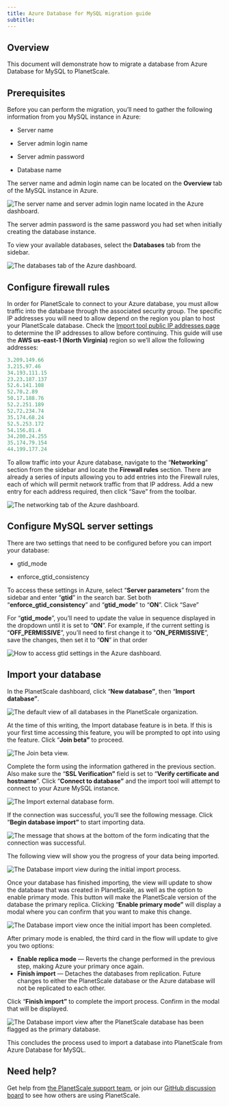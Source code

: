 ```yaml
---
title: Azure Database for MySQL migration guide
subtitle:
---
```


## Overview

This document will demonstrate how to migrate a database from Azure Database for MySQL to PlanetScale.

## Prerequisites

Before you can perform the migration, you’ll need to gather the following information from you MySQL instance in Azure:

- Server name

- Server admin login name

- Server admin password

- Database name

The server name and admin login name can be located on the **Overview** tab of the MySQL instance in Azure.

![The server name and server admin login name located in the Azure dashboard.](/img/docs/azure-database-for-mysql-migration-guide/the-server-name-and-server-admin-login-name-located-in-the-azure-dashboard.png)

The server admin password is the same password you had set when initially creating the database instance.

To view your available databases, select the **Databases** tab from the sidebar.

![The databases tab of the Azure dashboard.](/img/docs/azure-database-for-mysql-migration-guide/the-databases-tab-of-the-azure-dashboard.png)

## Configure firewall rules

In order for PlanetScale to connect to your Azure database, you must allow traffic into the database through the associated security group. The specific IP addresses you will need to allow depend on the region you plan to host your PlanetScale database. Check the [Import tool public IP addresses page](/import-tool-migration-addresses) to determine the IP addresses to allow before continuing. This guide will use the **AWS us-east-1 (North Virginia)** region so we’ll allow the following addresses:

```sql
3.209.149.66
3.215.97.46
34.193.111.15
23.23.187.137
52.6.141.108
52.70.2.89
50.17.188.76
52.2.251.189
52.72.234.74
35.174.68.24
52.5.253.172
54.156.81.4
34.200.24.255
35.174.79.154
44.199.177.24
```

To allow traffic into your Azure database, navigate to the “**Networking**” section from the sidebar and locate the **Firewall rules** section. There are already a series of inputs allowing you to add entries into the Firewall rules, each of which will permit network traffic from that IP address. Add a new entry for each address required, then click “Save” from the toolbar.

![The networking tab of the Azure dashboard.](/img/docs/azure-database-for-mysql-migration-guide/the-networking-tab-of-the-azure-dashboard.png)

## Configure MySQL server settings

There are two settings that need to be configured before you can import your database:

- gtid_mode

- enforce_gtid_consistency

To access these settings in Azure, select “**Server parameters**” from the sidebar and enter “**gtid**” in the search bar. Set both “**enforce_gtid_consistency**” and “**gtid_mode**” to “**ON**”. Click “Save”

<InfoBlock type="note">

For “**gtid_mode**”, you’ll need to update the value in sequence displayed in the dropdown until it is set to “**ON**”. For example, if the current setting is “**OFF_PERMISSIVE**”, you’ll need to first change it to “**ON_PERMISSIVE**”, save the changes, then set it to “**ON**” in that order

</InfoBlock>

![How to access gtid settings in the Azure dashboard.](/img/docs/azure-database-for-mysql-migration-guide/how-to-access-gtid-settings-in-the-azure-dashboard.png)

## Import your database

In the PlanetScale dashboard, click “**New database”**, then “**Import database”**.

![The default view of all databases in the PlanetScale organization.](/img/docs/azure-database-for-mysql-migration-guide/the-default-view-of-all-databases-in-the-planetscale-organization.png)

At the time of this writing, the Import database feature is in beta. If this is your first time accessing this feature, you will be prompted to opt into using the feature. Click “**Join beta”** to proceed.

![The Join beta view.](/img/docs/azure-database-for-mysql-migration-guide/the-join-beta-view.png)

Complete the form using the information gathered in the previous section. Also make sure the “**SSL Verification”** field is set to “**Verify certificate and hostname**”. Click “**Connect to database”** and the import tool will attempt to connect to your Azure MySQL instance.

![The Import external database form.](/img/docs/azure-database-for-mysql-migration-guide/the-import-external-database-form.png)

If the connection was successful, you’ll see the following message. Click “**Begin database import”** to start importing data.

![The message that shows at the bottom of the form indicating that the connection was successful.](/img/docs/azure-database-for-mysql-migration-guide/the-message-that-shows-at-the-bottom-of-the-form-indicating-that-the-connection-was-successful.png)

The following view will show you the progress of your data being imported.

![The Database import view during the initial import process.](/img/docs/azure-database-for-mysql-migration-guide/the-database-import-view-during-the-initial-import-process.png)

Once your database has finished importing, the view will update to show the database that was created in PlanetScale, as well as the option to enable primary mode. This button will make the PlanetScale version of the database the primary replica. Clicking “**Enable primary mode”** will display a modal where you can confirm that you want to make this change.

![The Database import view once the initial import has been completed.](/img/docs/azure-database-for-mysql-migration-guide/the-database-import-view-once-the-initial-import-has-been-completed.png)

After primary mode is enabled, the third card in the flow will update to give you two options:

- **Enable replica mode** &mdash; Reverts the change performed in the previous step, making Azure your primary once again.
- **Finish import** &mdash; Detaches the databases from replication. Future changes to either the PlanetScale database or the Azure database will not be replicated to each other.

Click “**Finish import”** to complete the import process. Confirm in the modal that will be displayed.

![The Database import view after the PlanetScale database has been flagged as the primary database.](/img/docs/azure-database-for-mysql-migration-guide/the-database-import-view-after-the-planetscale-database-has-been-flagged-as-the-primary-database.png)

This concludes the process used to import a database into PlanetScale from Azure Database for MySQL.

## Need help?

Get help from [the PlanetScale support team](https://support.planetscale.com/), or join our [GitHub discussion board](https://github.com/planetscale/discussion/discussions) to see how others are using PlanetScale.

